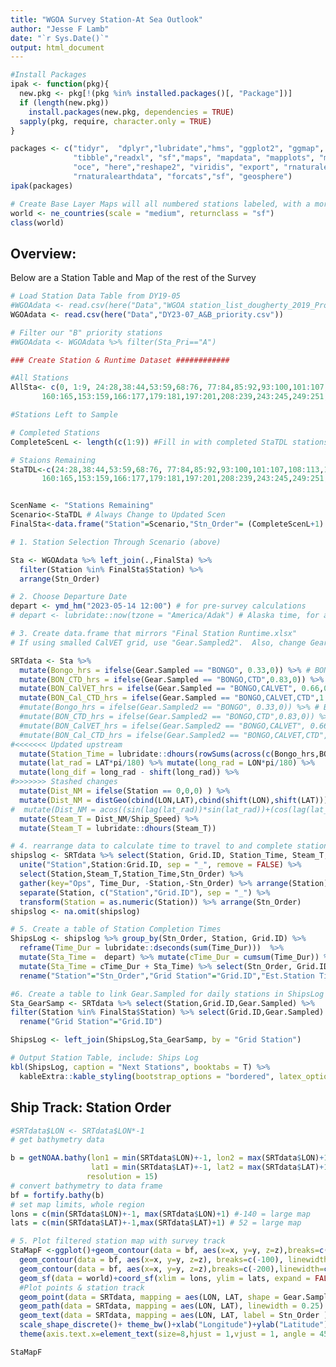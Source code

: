 ```yaml
---
title: "WGOA Survey Station-At Sea Outlook"
author: "Jesse F Lamb"
date: "`r Sys.Date()`"
output: html_document
---
```


```r

#Install Packages
ipak <- function(pkg){
  new.pkg <- pkg[!(pkg %in% installed.packages()[, "Package"])]
  if (length(new.pkg)) 
    install.packages(new.pkg, dependencies = TRUE)
  sapply(pkg, require, character.only = TRUE)
}

packages <- c("tidyr",  "dplyr","lubridate","hms", "ggplot2", "ggmap", "lattice", "stringr", "data.table",  
              "tibble","readxl", "sf","maps", "mapdata", "mapplots", "mapview", "marmap", "Cairo", "ncdf4",
              "oce", "here","reshape2", "viridis", "export", "rnaturalearth", "kableExtra",
              "rnaturalearthdata", "forcats","sf", "geosphere")
ipak(packages)

# Create Base Layer Maps will all numbered stations labeled, with a more focused region (not whole WGOA)
world <- ne_countries(scale = "medium", returnclass = "sf")
class(world)

```

## Overview:

Below are a Station Table and Map of the rest of the Survey

```r
# Load Station Data Table from DY19-05
#WGOAdata <- read.csv(here("Data","WGOA station_list_dougherty_2019_ProjInstrutions.csv"))
WGOAdata <- read.csv(here("Data","DY23-07_A&B_priority.csv"))

# Filter our "B" priority stations
#WGOAdata <- WGOAdata %>% filter(Sta_Pri=="A")

### Create Station & Runtime Dataset ############

#All Stations
AllSta<- c(0, 1:9, 24:28,38:44,53:59,68:76, 77:84,85:92,93:100,101:107,108:113,114:119,120:125,126:131,132:141,142:147,148:152,
       160:165,153:159,166:177,179:181,197:201,208:239,243:245,249:251,255:257,261:263,267:269,271) 

#Stations Left to Sample

# Completed Stations
CompleteScenL <- length(c(1:9)) #Fill in with completed StaTDL stations

# Staions Remaining 
StaTDL<-c(24:28,38:44,53:59,68:76, 77:84,85:92,93:100,101:107,108:113,114:119,120:125,126:131,132:141,142:147,148:152,
       160:165,153:159,166:177,179:181,197:201,208:239,243:245,249:251,255:257,261:263,267:269,271) 


ScenName <- "Stations Remaining"
Scenario<-StaTDL # Always Change to Updated Scen
FinalSta<-data.frame("Station"=Scenario,"Stn_Order"= (CompleteScenL+1):(CompleteScenL+length(Scenario)))

# 1. Station Selection Through Scenario (above) 

Sta <- WGOAdata %>% left_join(.,FinalSta) %>%
  filter(Station %in% FinalSta$Station) %>%  
  arrange(Stn_Order)

# 2. Choose Departure Date
depart <- ymd_hm("2023-05-14 12:00") # for pre-survey calculations
# depart <- lubridate::now(tzone = "America/Adak") # Alaska time, for at sea calculations

# 3. Create data.frame that mirrors "Final Station Runtime.xlsx"
# If using smalled CalVET grid, use "Gear.Sampled2".  Also, change Gear.Sampled on lines 112,113, & 145

SRTdata <- Sta %>% 
  mutate(Bongo_hrs = ifelse(Gear.Sampled == "BONGO", 0.33,0)) %>% # BONGO at all stations
  mutate(BON_CTD_hrs = ifelse(Gear.Sampled == "BONGO,CTD",0.83,0)) %>% 
  mutate(BON_CalVET_hrs = ifelse(Gear.Sampled == "BONGO,CALVET", 0.66,0)) %>% 
  mutate(BON_Cal_CTD_hrs = ifelse(Gear.Sampled == "BONGO,CALVET,CTD",1.16,0)) %>% 
  #mutate(Bongo_hrs = ifelse(Gear.Sampled2 == "BONGO", 0.33,0)) %>% # BONGO at all stations
  #mutate(BON_CTD_hrs = ifelse(Gear.Sampled2 == "BONGO,CTD",0.83,0)) %>% 
  #mutate(BON_CalVET_hrs = ifelse(Gear.Sampled2 == "BONGO,CALVET", 0.66,0)) %>% 
  #mutate(BON_Cal_CTD_hrs = ifelse(Gear.Sampled2 == "BONGO,CALVET,CTD",1.16,0)) %>%
#<<<<<<< Updated upstream
  mutate(Station_Time = lubridate::dhours(rowSums(across(c(Bongo_hrs,BON_CTD_hrs,BON_CalVET_hrs,BON_Cal_CTD_hrs))))) %>% mutate(Ship_Speed = 11) %>%  # Ship speed is Variable
  mutate(lat_rad = LAT*pi/180) %>% mutate(long_rad = LON*pi/180) %>% 
  mutate(long_dif = long_rad - shift(long_rad)) %>% 
#>>>>>>> Stashed changes
  mutate(Dist_NM = ifelse(Station == 0,0,0) ) %>% 
  mutate(Dist_NM = distGeo(cbind(LON,LAT),cbind(shift(LON),shift(LAT)))/(1000*1.852)) %>% # distGEO does what code below does in base r
#  mutate(Dist_NM = acos((sin(lag(lat_rad))*sin(lat_rad))+(cos(lag(lat_rad))*cos(lat_rad)*cos(long_dif)))/(pi/180)*60) %>%  
  mutate(Steam_T = Dist_NM/Ship_Speed) %>% 
  mutate(Steam_T = lubridate::dhours(Steam_T))

# 4. rearrange data to calculate time to travel to and complete station operations
shipslog <- SRTdata %>% select(Station, Grid.ID, Station_Time, Steam_T, Stn_Order) %>% # SRTdata will be replaced by filtered stations above
  unite("Station",Station:Grid.ID, sep = "_", remove = FALSE) %>% 
  select(Station,Steam_T,Station_Time,Stn_Order) %>% 
  gather(key="Ops", Time_Dur, -Station,-Stn_Order) %>% arrange(Station) %>% 
  separate(Station, c("Station","Grid.ID"), sep = "_") %>% 
  transform(Station = as.numeric(Station)) %>% arrange(Stn_Order) 
shipslog <- na.omit(shipslog)

# 5. Create a table of Station Completion Times 
ShipsLog <- shipslog %>% group_by(Stn_Order, Station, Grid.ID) %>% 
  reframe(Time_Dur = lubridate::dseconds(sum(Time_Dur)))  %>% 
  mutate(Sta_Time =  depart) %>% mutate(cTime_Dur = cumsum(Time_Dur)) %>%
  mutate(Sta_Time = cTime_Dur + Sta_Time) %>% select(Stn_Order, Grid.ID,Sta_Time) %>% 
  rename("Station"="Stn_Order","Grid Station"="Grid.ID","Est.Station Time"="Sta_Time")

#6. Create a table to link Gear.Sampled for daily stations in ShipsLog to know Operations at each station
Sta_GearSamp <- SRTdata %>% select(Station,Grid.ID,Gear.Sampled) %>% 
filter(Station %in% FinalSta$Station) %>% select(Grid.ID,Gear.Sampled) %>% 
  rename("Grid Station"="Grid.ID")

ShipsLog <- left_join(ShipsLog,Sta_GearSamp, by = "Grid Station")

# Output Station Table, include: Ships Log
kbl(ShipsLog, caption = "Next Stations", booktabs = T) %>% 
  kableExtra::kable_styling(bootstrap_options = "bordered", latex_options = c("striped", "HOLD_position"))
```

## Ship Track: Station Order


```r

#SRTdata$LON <- SRTdata$LON*-1
# get bathymetry data

b = getNOAA.bathy(lon1 = min(SRTdata$LON)+-1, lon2 = max(SRTdata$LON)+1, 
                  lat1 = min(SRTdata$LAT)+-1, lat2 = max(SRTdata$LAT)+1, 
                 resolution = 15)
# convert bathymetry to data frame
bf = fortify.bathy(b)
# set map limits, whole region
lons = c(min(SRTdata$LON)+-1, max(SRTdata$LON)+1) #-140 = large map
lats = c(min(SRTdata$LAT)+-1,max(SRTdata$LAT)+1) # 52 = large map

# 5. Plot filtered station map with survey track
StaMapF <-ggplot()+geom_contour(data = bf, aes(x=x, y=y, z=z),breaks=c(-50),linewidth=c(0.5),colour="light grey")+ # add 50m contour
  geom_contour(data = bf, aes(x=x, y=y, z=z), breaks=c(-100), linewidth=c(0.5), colour="darkgrey")+ # add 100m contour
  geom_contour(data = bf, aes(x=x, y=y, z=z),breaks=c(-200),linewidth=c(0.3), colour="black")+ # add 200m contour
  geom_sf(data = world)+coord_sf(xlim = lons, ylim = lats, expand = FALSE)+ # add coastline
  #Plot points & station track
  geom_point(data = SRTdata, mapping = aes(LON, LAT, shape = Gear.Sampled), size = 1)+ 
  geom_path(data = SRTdata, mapping = aes(LON, LAT), linewidth = 0.25) +  
  geom_text(data = SRTdata, mapping = aes(LON, LAT, label = Stn_Order ), nudge_y = -0.08, size = 2.5)+ 
  scale_shape_discrete()+ theme_bw()+xlab("Longitude")+ylab("Latitude")+ ggtitle(paste(ScenName,length(Scenario),"Stations")) +
  theme(axis.text.x=element_text(size=8,hjust = 1,vjust = 1, angle = 45, color = "black"), axis.text.y = element_text(size=8, color = "black")) 

StaMapF
```


